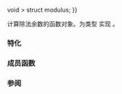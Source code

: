 {{cpp/title|modulus}}
{{cpp/utility/functional/navbar}}

{{dcl begin}}
{{dcl header|functional}}
{{dcl rev begin}}
{{dcl|until=c++14|
template&lt; class T &gt;
struct modulus;
}}
{{dcl|since=c++14|
template&lt; class T {{=}} void &gt;
struct modulus;
}}
{{dcl rev end}}
{{dcl end}}

计算除法余数的函数对象。为类型 {{tt|T}} 实现 {{c|operator%}}。

===特化===
{{rev begin}}
{{rev|since=c++14|
标准库提供 {{tt|std::modulus}} 在不指定 {{tt|T}} 时的特化，使形参类型和返回类型留待推导。
{{dsc begin}}
{{dsc inc|cpp/utility/functional/dsc modulus_void}}
{{dsc end}}
}}
{{rev end}}

{{cpp/utility/functional/member types|result=T|arg1=T|arg2=T}}

===成员函数===
{{dsc begin}}
{{dsc mem fun|operator()|nolink=true|返回首个实参除以第二实参的余数}}
{{dsc end}}

{{member|{{small|std::modulus::}}operator()|2=
{{dcl begin}}
{{dcla|constexpr=c++14|1=
T operator()( const T&amp; lhs, const T&amp; rhs ) const;
}}
{{dcl end}}

返回 {{c|lhs}} 除以 {{c|rhs}} 的余数。

===参数===
{{par begin}}
{{par|lhs, rhs|以一个除另一个的值}}
{{par end}}

===返回值===
{{c|lhs % rhs}} 的结果。

{{cpp/impldef exception}}

===可能的实现===
{{eq fun|1=
constexpr T operator()(const T &amp;lhs, const T &amp;rhs) const 
{
    return lhs % rhs;
}
}}
}}

===参阅===
{{dsc begin}}
{{dsc inc|cpp/numeric/math/dsc fmod}}
{{dsc inc|cpp/numeric/math/dsc remainder}}
{{dsc end}}

{{langlinks|de|en|es|fr|it|ja|pt|ru}}